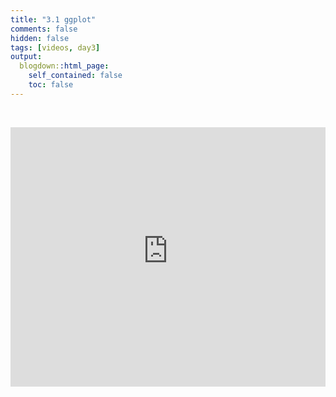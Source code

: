 ```yaml
---
title: "3.1 ggplot"
comments: false
hidden: false
tags: [videos, day3]
output: 
  blogdown::html_page: 
    self_contained: false
    toc: false
---
```


<br>


<iframe style="border: 0;" width="100%" height="415" src="https://www.youtube-nocookie.com/embed/oNJALem82HA?si=9Tcaq5TbSEgVGV_S" title="YouTube video player" frameborder="0" allow="accelerometer; autoplay; clipboard-write; encrypted-media; gyroscope; picture-in-picture; web-share" allowfullscreen></iframe>
